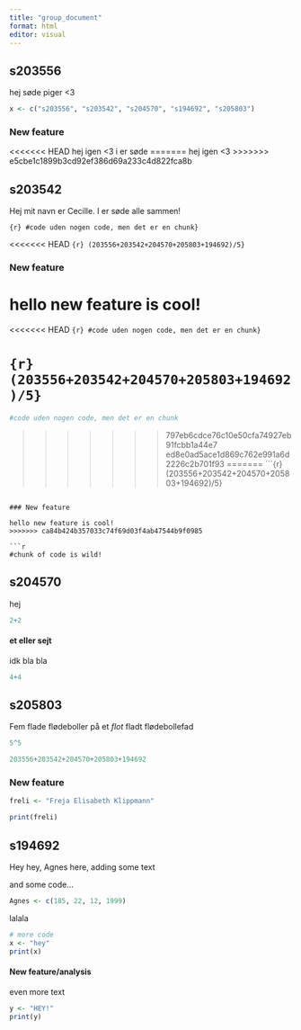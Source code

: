 ```yaml
---
title: "group_document"
format: html
editor: visual
---
```


## s203556

hej søde piger \<3

```r
x <- c("s203556", "s203542", "s204570", "s194692", "s205803")
```

### New feature

<<<<<<< HEAD
hej igen \<3 i er søde
=======
hej igen \<3
>>>>>>> e5cbe1c1899b3cd92ef386d69a233c4d822fca8b

## s203542

Hej mit navn er Cecille. I er søde alle sammen!

```{r} #code uden nogen code, men det er en chunk}
```

<<<<<<< HEAD
`{r} (203556+203542+204570+205803+194692)/5}`

### New feature

hello new feature is cool!
=======
<<<<<<< HEAD
`{r} #code uden nogen code, men det er en chunk}`

`{r} (203556+203542+204570+205803+194692)/5}`
=======
```r
#code uden nogen code, men det er en chunk
```
>>>>>>> 797eb6cdce76c10e50cfa74927eb91fcbb1a44e7
>>>>>>> ed8e0ad5ace1d869c762e991a6d2226c2b701f93
=======
```{r} (203556+203542+204570+205803+194692)/5}
```

### New feature

hello new feature is cool!
>>>>>>> ca84b424b357033c74f69d03f4ab47544b9f0985

```r
#chunk of code is wild!
```

## s204570

hej

```r
2+2
```

#### et eller sejt

idk bla bla

```r
4+4
```

## s205803

Fem flade flødeboller på et *flot* fladt flødebollefad

```r
5^5
```

```r
203556+203542+204570+205803+194692
```

### New feature

```r
freli <- "Freja Elisabeth Klippmann"

print(freli)
```

## s194692

Hey hey, Agnes here, adding some text

and some code...

```r
Agnes <- c(185, 22, 12, 1999)
```

lalala

```r
# more code
x <- "hey"
print(x)
```

#### New feature/analysis

even more text

```r
y <- "HEY!"
print(y)
```
